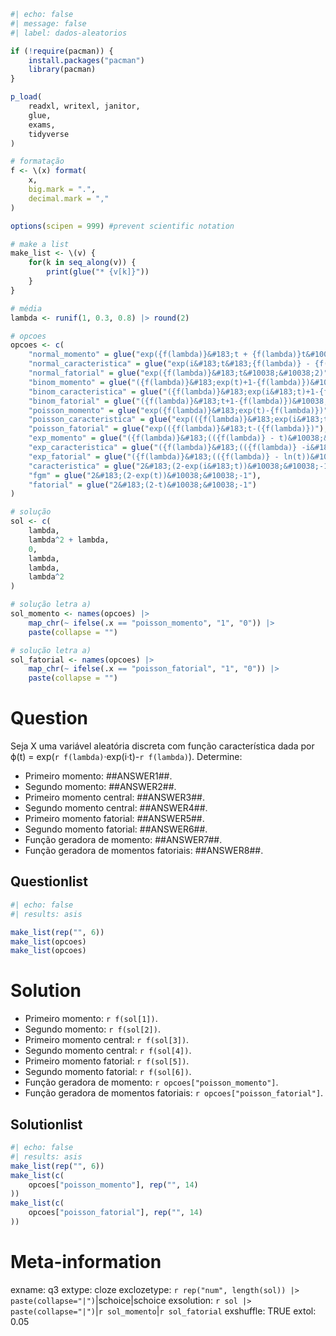 ```r
#| echo: false
#| message: false
#| label: dados-aleatorios

if (!require(pacman)) {
    install.packages("pacman")
    library(pacman)
}

p_load(
    readxl, writexl, janitor,
    glue,
    exams,
    tidyverse
)

# formatação
f <- \(x) format(
    x,
    big.mark = ".",
    decimal.mark = ","
)

options(scipen = 999) #prevent scientific notation

# make a list
make_list <- \(v) {
    for(k in seq_along(v)) {
        print(glue("* {v[k]}"))
    }
}

# média
lambda <- runif(1, 0.3, 0.8) |> round(2)

# opcoes
opcoes <- c(
    "normal_momento" = glue("exp({f(lambda)}&#183;t + {f(lambda)}t&#10038;&#10038;2)"),
    "normal_caracteristica" = glue("exp(i&#183;t&#183;{f(lambda)} - {f(lambda)} &#183;t&#10038;&#10038;2)"),
    "normal_fatorial" = glue("exp({f(lambda)}&#183;t&#10038;&#10038;2)"),
    "binom_momento" = glue("({f(lambda)}&#183;exp(t)+1-{f(lambda)})&#10038;&#10038;{sample(1000:2000, 1)}"),
    "binom_caracteristica" = glue("({f(lambda)}&#183;exp(i&#183;t)+1-{f(lambda)})&#10038;&#10038;{sample(1000:2000, 1)}"),
    "binom_fatorial" = glue("({f(lambda)}&#183;t+1-{f(lambda)})&#10038;&#10038;{sample(1000:2000, 1)}"),
    "poisson_momento" = glue("exp({f(lambda)}&#183;exp(t)-{f(lambda)})"),
    "poisson_caracteristica" = glue("exp(({f(lambda)}&#183;exp(i&#183;t)-({f(lambda)})"),
    "poisson_fatorial" = glue("exp(({f(lambda)}&#183;t-({f(lambda)})"),
    "exp_momento" = glue("({f(lambda)}&#183;(({f(lambda)} - t)&#10038;&#10038;-1"),
    "exp_caracteristica" = glue("({f(lambda)}&#183;(({f(lambda)} -i&#183;t)&#10038;&#10038;-1"),
    "exp_fatorial" = glue("({f(lambda)}&#183;(({f(lambda)} - ln(t))&#10038;&#10038;-1"),
    "caracteristica" = glue("2&#183;(2-exp(i&#183;t))&#10038;&#10038;-1"),
    "fgm" = glue("2&#183;(2-exp(t))&#10038;&#10038;-1"),
    "fatorial" = glue("2&#183;(2-t)&#10038;&#10038;-1")
)

# solução
sol <- c(
    lambda,
    lambda^2 + lambda,
    0,
    lambda,
    lambda,
    lambda^2
)

# solução letra a)
sol_momento <- names(opcoes) |>
    map_chr(~ ifelse(.x == "poisson_momento", "1", "0")) |>
    paste(collapse = "")

# solução letra a)
sol_fatorial <- names(opcoes) |>
    map_chr(~ ifelse(.x == "poisson_fatorial", "1", "0")) |>
    paste(collapse = "")
```

Question
========
Seja X uma variável aleatória discreta com função característica dada por &varphi;(t) = exp(`r f(lambda)`&#183;exp(i&#183;t)-`r f(lambda)`). Determine:

* Primeiro momento: \#\#ANSWER1\#\#.
* Segundo momento: \#\#ANSWER2\#\#.
* Primeiro momento central: \#\#ANSWER3\#\#.
* Segundo momento central: \#\#ANSWER4\#\#.
* Primeiro momento fatorial: \#\#ANSWER5\#\#.
* Segundo momento fatorial: \#\#ANSWER6\#\#.
* Função geradora de momento: \#\#ANSWER7\#\#.
* Função geradora de momentos fatoriais: \#\#ANSWER8\#\#.

Questionlist
------------
```r
#| echo: false
#| results: asis

make_list(rep("", 6))
make_list(opcoes)
make_list(opcoes)
```

Solution
========
* Primeiro momento: `r f(sol[1])`.
* Segundo momento: `r f(sol[2])`.
* Primeiro momento central: `r f(sol[3])`.
* Segundo momento central: `r f(sol[4])`.
* Primeiro momento fatorial: `r f(sol[5])`.
* Segundo momento fatorial: `r f(sol[6])`.
* Função geradora de momento: `r opcoes["poisson_momento"]`.
* Função geradora de momentos fatoriais: `r opcoes["poisson_fatorial"]`.

Solutionlist
------------
```r
#| echo: false
#| results: asis
make_list(rep("", 6))
make_list(c(
    opcoes["poisson_momento"], rep("", 14)
))
make_list(c(
    opcoes["poisson_fatorial"], rep("", 14)
))
```

Meta-information
================
exname: q3
extype: cloze
exclozetype: `r rep("num", length(sol)) |> paste(collapse="|")`|schoice|schoice
exsolution: `r sol |> paste(collapse="|")`|`r sol_momento`|`r sol_fatorial`
exshuffle: TRUE
extol: 0.05